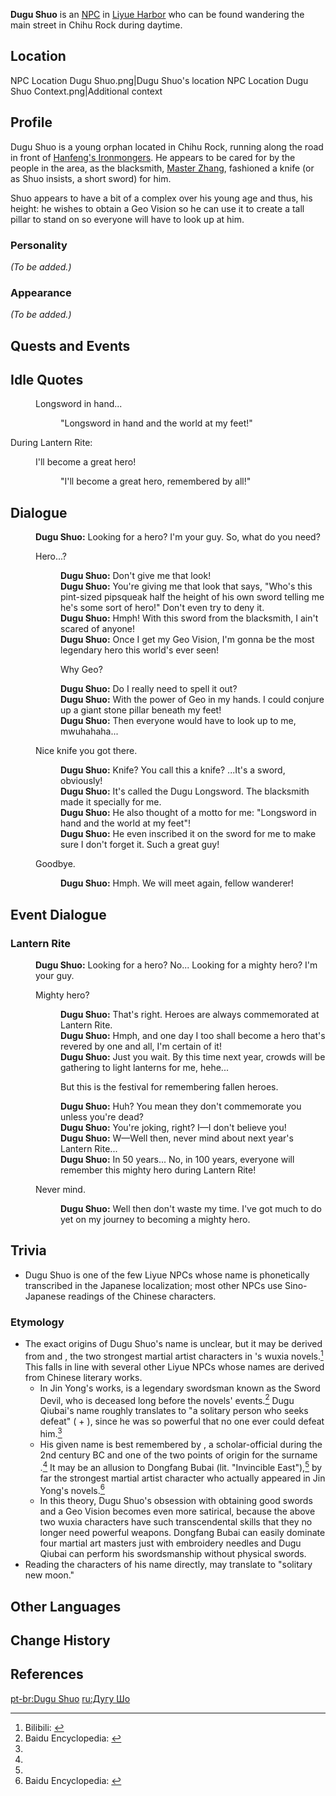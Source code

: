 {{Meta
<!-- REMOVE THIS TEMPLATE AFTER ADDING MISSING INFO -->
|missing_NPC_profile  = yes
}}
{{Character Infobox
|image            = NPC Dugu Shuo.png
|type             = NPC
|region           = Liyue
|voiceEN          = [https://www.sarinaneer.com/ Sarina Neer]<ref>Sarina Neer: [https://www.sarinaneer.com/reel EN VA's Profile]</ref>
|voiceJP          = [http://amuleto.jp/talents/ishikawaanna.html Anna Ishikawa ({{ja|石川 明日菜}})]<ref name="Anna Ishikawa Amuleto">Amuleto: [http://amuleto.jp/talents/ishikawaanna.html JP VA's Profile]</ref>
}}
'''Dugu Shuo''' {{Lang|zh=独孤朔|zh_rm=Dúgū Shuò}} is an [[NPC]] in [[Liyue Harbor]] who can be found wandering the main street in Chihu Rock during daytime.

==Location==
<gallery>
NPC Location Dugu Shuo.png|Dugu Shuo's location
NPC Location Dugu Shuo Context.png|Additional context
</gallery>

==Profile==
Dugu Shuo is a young orphan located in Chihu Rock, running along the road in front of [[Hanfeng's Ironmongers]]. He appears to be cared for by the people in the area, as the blacksmith, [[Master Zhang]], fashioned a knife (or as Shuo insists, a short sword) for him.

Shuo appears to have a bit of a complex over his young age and thus, his height: he wishes to obtain a Geo Vision so he can use it to create a tall pillar to stand on so everyone will have to look up at him.

===Personality===
''(To be added.)''

===Appearance===
''(To be added.)''

==Quests and Events==
{{Quests and Events}}

==Idle Quotes==
{{Dialogue start}}
: {{DIcon|Idle}} Longsword in hand...
:: {{A|VO Dugu Shuo 01.ogg}} "Longsword in hand and the world at my feet!"
{{Dialogue end}}

;During Lantern Rite:
{{Dialogue start}}
: {{DIcon|Idle}} I'll become a great hero!
:: {{A|VO Dugu Shuo Lantern Rite 01.ogg}} "I'll become a great hero, remembered by all!"
{{Dialogue end}}

==Dialogue==
{{Dialogue start}}
:'''Dugu Shuo:''' Looking for a hero? I'm your guy. So, what do you need?
:{{DIcon}} Hero...?
::'''Dugu Shuo:''' Don't give me that look!
::'''Dugu Shuo:''' You're giving me that look that says, "Who's this pint-sized pipsqueak half the height of his own sword telling me he's some sort of hero!" Don't even try to deny it.
::'''Dugu Shuo:''' Hmph! With this sword from the blacksmith, I ain't scared of anyone!
::'''Dugu Shuo:''' Once I get my Geo Vision, I'm gonna be the most legendary hero this world's ever seen!
::{{DIcon}} Why Geo?
::'''Dugu Shuo:''' Do I really need to spell it out?
::'''Dugu Shuo:''' With the power of Geo in my hands. I could conjure up a giant stone pillar beneath my feet!
::'''Dugu Shuo:''' Then everyone would have to look up to me, mwuhahaha...
:{{DIcon}} Nice knife you got there.
::'''Dugu Shuo:''' Knife? You call this a knife? ...It's a sword, obviously!
::'''Dugu Shuo:''' It's called the Dugu Longsword. The blacksmith made it specially for me.
::'''Dugu Shuo:''' He also thought of a motto for me: "Longsword in hand and the world at my feet"!
::'''Dugu Shuo:''' He even inscribed it on the sword for me to make sure I don't forget it. Such a great guy!
:{{DIcon}} Goodbye.
::'''Dugu Shuo:''' Hmph. We will meet again, fellow wanderer!
{{Dialogue end}}

==Event Dialogue==
===Lantern Rite===
{{Dialogue start}}
:'''Dugu Shuo:''' Looking for a hero? No... Looking for a mighty hero? I'm your guy.
:{{DIcon}} Mighty hero?
::'''Dugu Shuo:''' That's right. Heroes are always commemorated at Lantern Rite.
::'''Dugu Shuo:''' Hmph, and one day I too shall become a hero that's revered by one and all, I'm certain of it!
::'''Dugu Shuo:''' Just you wait. By this time next year, crowds will be gathering to light lanterns for me, hehe...
::{{DIcon}} But this is the festival for remembering fallen heroes.
::'''Dugu Shuo:''' Huh? You mean they don't commemorate you unless you're dead?
::'''Dugu Shuo:''' You're joking, right? I&mdash;I don't believe you!
::'''Dugu Shuo:''' W&mdash;Well then, never mind about next year's Lantern Rite...
::'''Dugu Shuo:''' In 50 years... No, in 100 years, everyone will remember this mighty hero during Lantern Rite!
:{{DIcon}} Never mind.
::'''Dugu Shuo:''' Well then don't waste my time. I've got much to do yet on my journey to becoming a mighty hero.
{{Dialogue end}}

==Trivia==
*Dugu Shuo is one of the few Liyue NPCs whose name is phonetically transcribed in the Japanese localization; most other NPCs use Sino-Japanese readings of the Chinese characters.

===Etymology===
*The exact origins of Dugu Shuo's name is unclear, but it may be derived from {{w|Dugu Qiubai}} and {{w|Dongfang Bubai}}, the two strongest martial artist characters in {{w|Jin Yong}}'s wuxia novels.<ref name="sakana">Bilibili: [https://www.bilibili.com/read/cv8715157/ {{zh|【原神】璃月里的名字考据}}]</ref> This falls in line with several other Liyue NPCs whose names are derived from Chinese literary works.
** In Jin Yong's works, {{lang|Dugu Qiubai|zh=独孤求败}} is a legendary swordsman known as the Sword Devil, who is deceased long before the novels' events.<ref name="dugu-qiubai">Baidu Encyclopedia: [https://baike.baidu.com/item/%E7%8B%AC%E5%AD%A4%E6%B1%82%E8%B4%A5/24317 {{zh|独孤求败 （《神雕侠侣》中的人物）}}]</ref> Dugu Qiubai's name roughly translates to "a solitary person who seeks defeat" ({{zh|独孤|rm=Dugu|tl=Alone}} + {{zh|求败|rm=Qiubai|tl=Seek Defeat}}), since he was so powerful that no one ever could defeat him.<ref name="dugu-qiubai" />
** His given name {{Lang|Shuo|zh=朔|zh_rm=Shuò}} is best remembered by {{Lang|{{w|Dongfang Shuo}}|zh=东方朔|zh_rm=Dongfang Shuò}}, a scholar-official during the 2nd century BC and one of the two points of origin for the surname {{w|Dongfang (surname)|Dongfang}}.<ref name="sakana" /> It may be an allusion to Dongfang Bubai (lit. "Invincible East"),<ref name="sakana" /> by far the strongest martial artist character who actually appeared in Jin Yong's novels.<ref>Baidu Encyclopedia: [https://baike.baidu.com/item/%E4%B8%9C%E6%96%B9%E4%B8%8D%E8%B4%A5/10907 {{zh|东方不败 （金庸武侠小说《笑傲江湖》中的人物）}}]</ref>
** In this theory, Dugu Shuo's obsession with obtaining good swords and a Geo Vision becomes even more satirical, because the above two wuxia characters have such transcendental skills that they no longer need powerful weapons. Dongfang Bubai can easily dominate four martial art masters just with embroidery needles and Dugu Qiubai can perform his swordsmanship without physical swords.
*Reading the characters of his name directly, {{lang|Dugu Shuo|zh=独孤朔}} may translate to "solitary new moon."

==Other Languages==
{{Other Languages
|default_hidden = 1
|en      = Dugu Shuo
|zhs     = 独孤朔
|zhs_rm  = Dúgū Shuò
|zht     = 獨孤朔
|zht_rm  = Dúgū Shuò
|ja      = {{tt|ドッコ|独孤}}{{tt|サク|朔}}
|ja_rm   = Dokko Saku
|ko      = {{tt|독고삭|獨孤朔}}
|ko_rm   = Dokgo Sak
|es      = Dugu Shuo
|fr      = Dugu Shuo
|ru      = Дугу Шо
|th      = Dugu Shuo
|vi      = Dugu Shuo
|de      = Dugu Shuo
|id      = Dugu Shuo
|pt      = Dugu Shuo
|tr      = Dugu Shuo
|it      = Dugu Shuo
}}

==Change History==
{{Change History|1.0}}

==References==
{{Reflist}}

[[pt-br:Dugu Shuo]]
[[ru:Дугу Шо]]